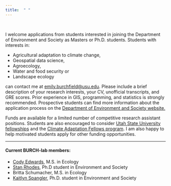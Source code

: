 ```yaml
---
title:  " "
---
```


<br />

I welcome applications from students interested in joining the Department of Environment and Society as Masters or Ph.D. students.  Students with interests in:

* Agricultural adaptation to climate change,
* Geospatial data science,
* Agroecology,
* Water and food security or
* Landscape ecology

can contact me at [emily.burchfield@usu.edu](mailto:emily.burchfield@usu.edu). Please include a brief description of your research interests, your CV, unofficial transcripts, and GRE scores.  Prior experience in GIS, programming, and statistics is strongly recommended.  Prospective students can find more information about the application process on the [Department of Environment and Society website.](http://qcnr.usu.edu/envs/graduate/future_students)

Funds are available for a limited number of competitive research assistant positions.  Students are also encouraged to consider [Utah State University fellowships](http://rgs.usu.edu/graduateschool/tuition-financial-aid/) and the [Climate Adaptation Fellows program](https://climateadaptation.usu.edu/admission/program-description/).  I am also happy to help motivated students apply for other funding opportunities.

***
#### **Current BURCH-lab members:** 

* [Cody Edwards](https://qcnr.usu.edu/envs/people/graduates/edwards_cody), M.S. in Ecology
* [Stan Rhodes](https://qcnr.usu.edu/envs/people/graduates/rhodes_stan), Ph.D student in Environment and Society
* Britta Schumacher, M.S. in Ecology
* [Kaitlyn Spangler](https://qcnr.usu.edu/envs/people/graduates/spangler_kaitlyn), Ph.D. student in Environment and Society


